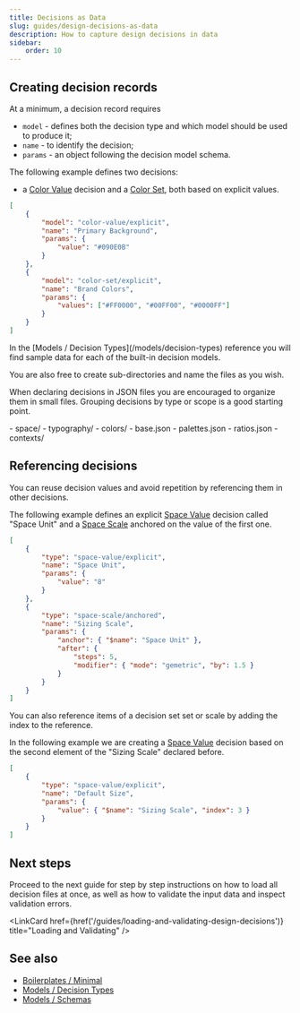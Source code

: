 ```yaml
---
title: Decisions as Data
slug: guides/design-decisions-as-data
description: How to capture design decisions in data
sidebar:
    order: 10
---
```




## Creating decision records

At a minimum, a decision record requires

-   `model` - defines both the decision type and which model should be used to produce it;
-   `name` - to identify the decision;
-   `params` - an object following the decision model schema.

The following example defines two decisions:

-   a [Color Value](/models/decision-types/color-value) decision and a [Color Set](/models/decision-types/color-set), both based on explicit values.

```json
[
    {
        "model": "color-value/explicit",
        "name": "Primary Background",
        "params": {
            "value": "#090E0B"
        }
    },
    {
        "model": "color-set/explicit",
        "name": "Brand Colors",
        "params": {
            "values": ["#FF0000", "#00FF00", "#0000FF"]
        }
    }
]
```

<Aside type="tip">
    In the [Models / Decision Types](/models/decision-types) reference you will find sample data for
    each of the built-in decision models.
</Aside>

You are also free to create sub-directories and name the files as you wish.

When declaring decisions in JSON files you are encouraged to organize them in small files. Grouping decisions by type or scope is a good starting point.

<FileTree>
- space/
- typography/
- colors/
  - base.json
  - palettes.json
  - ratios.json
- contexts/

</FileTree>

## Referencing decisions

You can reuse decision values and avoid repetition by referencing them in other decisions.

The following example defines an explicit [Space Value](/models/decision-types/space-value) decision called "Space Unit" and a [Space Scale](/models/decision-types/space-scale#anchored) anchored on the value of the first one.

```json
[
    {
        "type": "space-value/explicit",
        "name": "Space Unit",
        "params": {
            "value": "8"
        }
    },
    {
        "type": "space-scale/anchored",
        "name": "Sizing Scale",
        "params": {
            "anchor": { "$name": "Space Unit" },
            "after": {
                "steps": 5,
                "modifier": { "mode": "gemetric", "by": 1.5 }
            }
        }
    }
]
```

You can also reference items of a decision set set or scale by adding the index to the reference.

In the following example we are creating a [Space Value](/models/decision-types/space-value) decision based on the second element of the "Sizing Scale" declared before.

```json
[
    {
        "type": "space-value/explicit",
        "name": "Default Size",
        "params": {
            "value": { "$name": "Sizing Scale", "index": 3 }
        }
    }
]
```

## Next steps

Proceed to the next guide for step by step instructions on how to load all decision files at once, as well as how to validate the input data and inspect validation errors.

<LinkCard
    href={href('/guides/loading-and-validating-design-decisions')}
    title="Loading and Validating"
/>

## See also

-   [Boilerplates / Minimal](/examples/boilerplates/#minimal)
-   [Models / Decision Types](/models/decision-types)
-   [Models / Schemas](/models/schemas)
